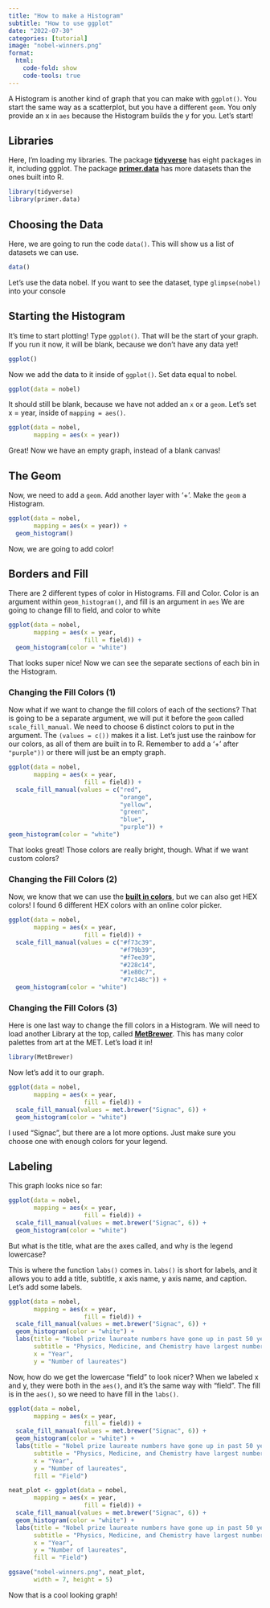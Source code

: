 ```yaml
---
title: "How to make a Histogram"
subtitle: "How to use ggplot"
date: "2022-07-30"
categories: [tutorial]
image: "nobel-winners.png"
format:
  html:
    code-fold: show
    code-tools: true
---
```


A Histogram is another kind of graph that you can make with `ggplot()`. You start the same way as a scatterplot, but you have a different `geom`. You only provide an x in `aes` because the Histogram builds the y for you. Let's start!

## Libraries

Here, I'm loading my libraries. The package [**tidyverse**](https://www.tidyverse.org/) has eight packages in it, including ggplot. The package [**primer.data**](https://ppbds.github.io/primer.data/) has more datasets than the ones built into R.

```r
library(tidyverse)
library(primer.data)
```

## Choosing the Data

Here, we are going to run the code `data()`. This will show us a list of datasets we can use. 

```r
data()
```

Let's use the data nobel. If you want to see the dataset, type `glimpse(nobel)` into your console

## Starting the Histogram

It's time to start plotting! Type `ggplot()`. That will be the start of your graph. If you run it now, it will be blank, because we don't have any data yet!

```r
ggplot()
```

Now we add the data to it inside of `ggplot()`. Set data equal to nobel.

```r
ggplot(data = nobel)
``` 
 
It should still be blank, because we have not added an `x` or a `geom`. Let's set x = year, inside of `mapping = aes()`.

```r
ggplot(data = nobel,
       mapping = aes(x = year))
```
Great! Now we have an empty graph, instead of a blank canvas!

## The Geom

Now, we need to add a `geom`. Add another layer with '+'. Make the `geom` a Histogram.

```r
ggplot(data = nobel,
       mapping = aes(x = year)) +
  geom_histogram()
```
Now, we are going to add color!

## Borders and Fill


There are 2 different types of color in Histograms. Fill and Color. Color is an argument within `geom_histogram()`, and fill is an argument in `aes` We are going to change fill to field, and color to white

```r
ggplot(data = nobel,
       mapping = aes(x = year,
                     fill = field)) +
  geom_histogram(color = "white")
```
That looks super nice! Now we can see the separate sections of each bin in the Histogram.

### Changing the Fill Colors (1)

Now what if we want to change the fill colors of each of the sections? That is going to be a separate argument, we will put it before the `geom` called `scale_fill_manual`. We need to choose 6 distinct colors to put in the argument. The `(values = c())` makes it a list. Let's just use the rainbow for our colors, as all of them are built in to R. Remember to add a '+' after `"purple"))` or there will just be an empty graph.

```r
ggplot(data = nobel,
       mapping = aes(x = year,
                     fill = field)) +
  scale_fill_manual(values = c("red",
                               "orange",
                               "yellow",
                               "green",
                               "blue",
                               "purple")) +
geom_histogram(color = "white")
```

That looks great! Those colors are really bright, though. What if we want custom colors?

### Changing the Fill Colors (2)

Now, we know that we can use the [**built in colors**](http://www.stat.columbia.edu/~tzheng/files/Rcolor.pdf), but we can also get HEX colors! I found 6 different HEX colors with an online color picker.

```r
ggplot(data = nobel,
       mapping = aes(x = year,
                     fill = field)) +
  scale_fill_manual(values = c("#f73c39",
                               "#f79b39",
                               "#f7ee39",
                               "#228c14",
                               "#1e80c7",
                               "#7c148c")) + 
  geom_histogram(color = "white")
```

### Changing the Fill Colors (3)

Here is one last way to change the fill colors in a Histogram. We will need to load another Library at the top, called [**MetBrewer**](https://github.com/BlakeRMills/MetBrewer). This has many color palettes from art at the MET. Let's load it in!

```r
library(MetBrewer)
```

Now let's add it to our graph.

```r
ggplot(data = nobel,
       mapping = aes(x = year,
                     fill = field)) +
  scale_fill_manual(values = met.brewer("Signac", 6)) + 
  geom_histogram(color = "white")
```

I used "Signac", but there are a lot more options. Just make sure you choose one with enough colors for your legend.

## Labeling

This graph looks nice so far: 

```r
ggplot(data = nobel,
       mapping = aes(x = year,
                     fill = field)) +
  scale_fill_manual(values = met.brewer("Signac", 6)) + 
  geom_histogram(color = "white")
```

But what is the title, what are the axes called, and why is the legend lowercase?

This is where the function `labs()` comes in. `labs()` is short for labels, and it allows you to add a title, subtitle, x axis name, y axis name, and caption. Let's add some labels.

```r
ggplot(data = nobel,
       mapping = aes(x = year,
                     fill = field)) +
  scale_fill_manual(values = met.brewer("Signac", 6)) + 
  geom_histogram(color = "white") +
  labs(title = "Nobel prize laureate numbers have gone up in past 50 years",
       subtitle = "Physics, Medicine, and Chemistry have largest numbers of laureates",
       x = "Year",
       y = "Number of laureates")
```

Now, how do we get the lowercase "field" to look nicer? When we labeled x and y, they were both in the `aes()`, and it's the same way with "field". The fill is in the `aes()`, so we need to have fill in the `labs()`.

```r
ggplot(data = nobel,
       mapping = aes(x = year,
                     fill = field)) +
  scale_fill_manual(values = met.brewer("Signac", 6)) + 
  geom_histogram(color = "white") +
  labs(title = "Nobel prize laureate numbers have gone up in past 50 years",
       subtitle = "Physics, Medicine, and Chemistry have largest numbers of laureates",
       x = "Year",
       y = "Number of laureates",
       fill = "Field")
```

```r
neat_plot <- ggplot(data = nobel,
       mapping = aes(x = year,
                     fill = field)) +
  scale_fill_manual(values = met.brewer("Signac", 6)) + 
  geom_histogram(color = "white") +
  labs(title = "Nobel prize laureate numbers have gone up in past 50 years",
       subtitle = "Physics, Medicine, and Chemistry have largest numbers of laureates",
       x = "Year",
       y = "Number of laureates",
       fill = "Field")

ggsave("nobel-winners.png", neat_plot,
       width = 7, height = 5)
```


Now that is a cool looking graph!